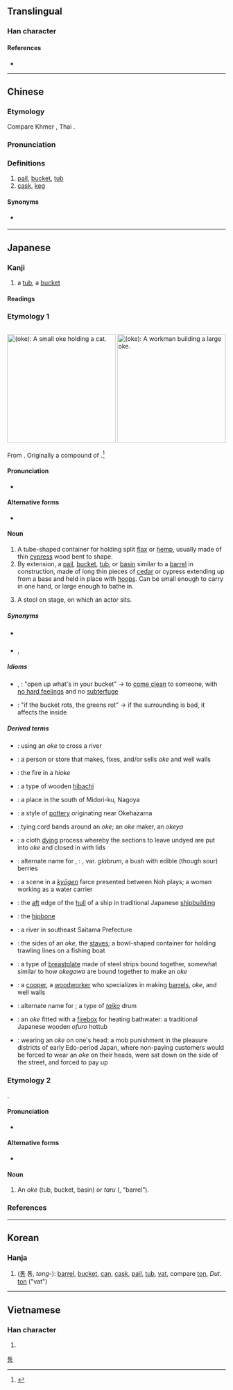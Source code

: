 {{character info/new}}
==Translingual==

===Han character===
{{Han char|rn=75|rad=木|as=07|sn=11|four=47927|canj=DNIB|ids=⿰木甬}}

====References====
* {{Han ref|kx=0527.100|dkj=14811|dj=0916.040|hdz=21222.060|uh=6876|ud=26742|bh=B1ED|bd=45549}}

----

==Chinese==
{{zh-forms}}

===Etymology===
Compare Khmer {{m|km|ថាំង|tr=tung}}, Thai {{m|th|ถัง|tr=tăng}}.

===Pronunciation===
{{zh-pron
|m=tǒng
|c=tung2
|h=pfs=thúng
|mn=qz,xm,zz:thóng/tháng
|mn_note=thóng - literary; tháng - vernacular
|mc=y
|oc=y
|ma=Zh-tong.ogg
|cat=n
}}

===Definitions===
{{zh-hanzi}}

# [[pail]], [[bucket]], [[tub]]
# [[cask]], [[keg]]

====Synonyms====
* {{qualifier|Min Nan}} {{zh-l|桶仔}}

----

==Japanese==

===Kanji===
{{ja-kanji|grade=n|rs=木07}}

# a [[tub]], a [[bucket]]

====Readings====
{{ja-readings
|goon=[[つう]] (tsū)
|kanon=[[とう]] (tō)
|kanyoon=[[よう]] (yō)
|kun=[[おけ]] (oke), [[こが]] (koga)
|nanori=[[おけ]] (oke), [[あきら]] (akira), [[おけざき]] (okezaki), [[とうず]] (tōzu)
}}

===Etymology 1===
<div style="float:right;">
{{wikipedia|lang=ja}}
[[File:Oke_neko.jpg|thumb|250px|{{lang|ja|桶}} (''oke''): A small '''''oke''''' holding a cat.]]
[[File:Fujimi_Fuji_view_field_in_the_Owari_province.jpg|thumb|250px|{{lang|ja|桶}} (''oke''): A workman building a large '''''oke'''''.]]
</div>
{{ja-kanjitab|おけ|yomi=kun}}
From {{etyl|ojp|ja|sort=おけ}}. Originally a compound of {{compound|lang=ja|sort=おけ|麻|tr1=o|t1=flax, ramie|笥|tr2=ke|t2=a container, especially for foodstuffs or tableware}}.<ref name="KDJ">{{R:Kokugo Dai Jiten}}</ref>

====Pronunciation====
* {{ja-pron|おけ|acc=a|y=k|accent_ref=NHK}}

====Alternative forms====
* {{ja-l|麻笥}}

====Noun====
{{ja-noun|おけ|hhira=をけ}}

# A tube-shaped container for holding split [[flax]] or [[hemp]], usually made of thin [[cypress]] wood bent to shape.
# By extension, a [[pail]], [[bucket]], [[tub]], or [[basin]] similar to a [[barrel]] in construction, made of long thin pieces of [[cedar]] or cypress extending up from a base and held in place with [[hoop]]s. Can be small enough to carry in one hand, or large enough to bathe in.
# {{lb|ja|sort=おけ|Noh theater}} A stool on stage, on which an actor sits.

=====Synonyms=====
* {{sense|bucket}} {{ja-l|バケツ||baketsu}}
* {{sense|stool}} {{ja-l|床几|しょうぎ|shōgi}}, {{ja-l|鬘桶|かつらおけ|katsura oke}}

=====Idioms=====
{{der-top|Idioms}}
* {{ja-l|桶な物打ち明ける|おけなものうちあける|oke na mono uchiakeru}}, {{ja-l|桶の物打ち明ける|おけのものうちあける|oke no mono uchiakeru}}: "open up what's in your bucket" → to [[come clean]] to someone, with [[no hard feelings]] and no [[subterfuge]]
* {{ja-l|桶が腐れば菜が腐る|おけがくさればながくさる|oke ga kusareba na ga kusaru}}: "if the bucket rots, the greens rot" → if the surrounding is bad, it affects the inside
{{der-bottom}}

=====Derived terms=====
{{der-top}}
* {{ja-l|桶越し|おけごし|okegoshi}}: using an ''oke'' to cross a river
* {{ja-l|桶屋|おけや|okeya}}: a person or store that makes, fixes, and/or sells ''oke'' and well walls
* {{ja-l|桶火|おけび|okebi}}: the fire in a ''hioke''
* {{ja-l|火桶|ひおけ|hioke}}: a type of wooden [[hibachi]]
* {{ja-l|桶狭間|おけはざま|Okehazama}}: a place in the south of Midori-ku, Nagoya
* {{ja-l|桶狭間焼き|おけはざまやき|Okehazama-yaki}}: a style of [[pottery]] originating near Okehazama
* {{ja-l|桶結い|おけゆい|okeyui}}: tying cord bands around an ''oke''; an ''oke'' maker, an ''okeya''
* {{ja-l|桶絞り|おけしぼり|okeshibori}}: a cloth [[dying]] process whereby the sections to leave undyed are put into ''oke'' and closed in with lids
* {{ja-l|桶酸い|おけすい|okesui}}: alternate name for {{ja-l|酢の木}}, {{ja-l|酢木|すのき|sunoki}}: {{taxlink|Vaccinium smallii|species|noshow=1}}, var. ''glabrum'', a bush with edible (though sour) berries
* {{ja-l|桶取り|おけとり|oketori}}: a scene in a ''[[狂言#Japanese|kyōgen]]'' farce presented between Noh plays; a woman working as a water carrier
* {{ja-l|桶尻|おけじり|okejiri}}: the [[aft]] edge of the [[hull]] of a ship in traditional Japanese [[shipbuilding]]
* {{ja-l|桶据え|おけすえ|okesue}}: the [[hipbone]]
* {{ja-l|桶川|おけがわ|Okegawa}}: a river in southeast Saitama Prefecture
* {{ja-l|桶側|おけがわ|okegawa}}: the sides of an ''oke'', the [[stave]]s; a bowl-shaped container for holding trawling lines on a fishing boat
* {{ja-l|桶側胴|おけがわどう|okegawa dō}}: a type of [[breastplate]] made of steel strips bound together, somewhat similar to how ''okegawa'' are bound together to make an ''oke''
* {{ja-l|桶大工|おけだいく|oke daiku}}: a [[cooper]], a [[woodworker]] who specializes in making [[barrel]]s, ''oke'', and well walls
* {{ja-l|桶胴|おけどう|oke dō}}: alternate name for {{ja-l|桶側胴|tr=''okegawa dō''}}; a type of ''[[taiko]]'' drum
* {{ja-l|桶風呂|おけぶろ|okeburo}}: an ''oke'' fitted with a [[firebox]] for heating bathwater: a traditional Japanese wooden ''ofuro'' hottub
* {{ja-l|桶伏せ|おけぶせ|okebuse}}: wearing an ''oke'' on one's head: a mob punishment in the pleasure districts of early Edo-period Japan, where non-paying customers would be forced to wear an ''oke'' on their heads, were sat down on the side of the street, and forced to pay up
{{der-bottom}}

===Etymology 2===
{{ja-kanjitab|こが|yomi=kun}}
{{unk|lang=ja|sort=こが}}.

====Pronunciation====
* {{ja-pron|こが|y=k}}

====Alternative forms====
* {{ja-l|榼}} {{qualifier|rare}}

====Noun====
{{ja-noun|こが}}

# An ''oke'' (tub, bucket, basin) or ''taru'' ({{ja-l|樽}}, “barrel”).

===References===
<references/>

----

==Korean==

===Hanja===
{{ko-hanja|hangeul=[[통]], [[용]]|eumhun=|rv=tong, yong|mr=t'ong, yong|y=thong, yong}}

# ([[통]] 통, ''tong-''): [[barrel]], [[bucket]], [[can]], [[cask]], [[pail]], [[tub]], [[vat]], compare [[ton]], ''Dut.'' [[ton]] ("vat")

[[Category:Hanja readings|통]]

----

==Vietnamese==

===Han character===
{{vi-readings|rs=木07|hanviet=thùng}}

# {{defn|lang=vi|sort=木07}}